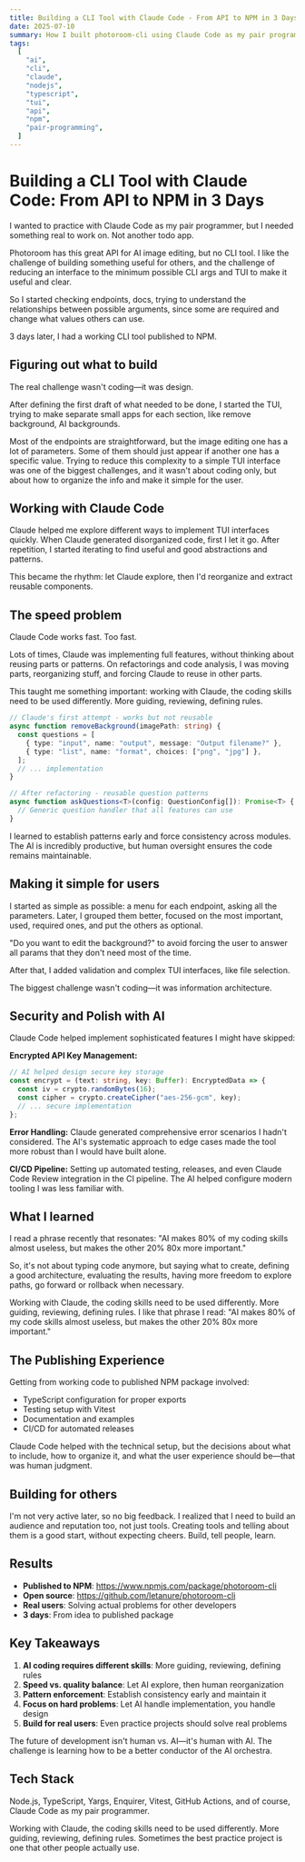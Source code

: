 ```yaml
---
title: Building a CLI Tool with Claude Code - From API to NPM in 3 Days
date: 2025-07-10
summary: How I built photoroom-cli using Claude Code as my pair programmer. Lessons about AI-assisted development, balancing speed with quality, and the art of guided coding.
tags:
  [
    "ai",
    "cli",
    "claude",
    "nodejs",
    "typescript",
    "tui",
    "api",
    "npm",
    "pair-programming",
  ]
---
```


# Building a CLI Tool with Claude Code: From API to NPM in 3 Days

I wanted to practice with Claude Code as my pair programmer, but I needed something real to work on. Not another todo app.

Photoroom has this great API for AI image editing, but no CLI tool. I like the challenge of building something useful for others, and the challenge of reducing an interface to the minimum possible CLI args and TUI to make it useful and clear.

So I started checking endpoints, docs, trying to understand the relationships between possible arguments, since some are required and change what values others can use.

3 days later, I had a working CLI tool published to NPM.

## Figuring out what to build

The real challenge wasn't coding—it was design. 

After defining the first draft of what needed to be done, I started the TUI, trying to make separate small apps for each section, like remove background, AI backgrounds.

Most of the endpoints are straightforward, but the image editing one has a lot of parameters. Some of them should just appear if another one has a specific value. Trying to reduce this complexity to a simple TUI interface was one of the biggest challenges, and it wasn't about coding only, but about how to organize the info and make it simple for the user.

## Working with Claude Code

Claude helped me explore different ways to implement TUI interfaces quickly. When Claude generated disorganized code, first I let it go. After repetition, I started iterating to find useful and good abstractions and patterns.

This became the rhythm: let Claude explore, then I'd reorganize and extract reusable components.

## The speed problem

Claude Code works fast. Too fast.

Lots of times, Claude was implementing full features, without thinking about reusing parts or patterns. On refactorings and code analysis, I was moving parts, reorganizing stuff, and forcing Claude to reuse in other parts.

This taught me something important: working with Claude, the coding skills need to be used differently. More guiding, reviewing, defining rules.

```typescript
// Claude's first attempt - works but not reusable
async function removeBackground(imagePath: string) {
  const questions = [
    { type: "input", name: "output", message: "Output filename?" },
    { type: "list", name: "format", choices: ["png", "jpg"] },
  ];
  // ... implementation
}

// After refactoring - reusable question patterns
async function askQuestions<T>(config: QuestionConfig[]): Promise<T> {
  // Generic question handler that all features can use
}
```

I learned to establish patterns early and force consistency across modules. The AI is incredibly productive, but human oversight ensures the code remains maintainable.

## Making it simple for users

I started as simple as possible: a menu for each endpoint, asking all the parameters. Later, I grouped them better, focused on the most important, used, required ones, and put the others as optional.

"Do you want to edit the background?" to avoid forcing the user to answer all params that they don't need most of the time.

After that, I added validation and complex TUI interfaces, like file selection.

The biggest challenge wasn't coding—it was information architecture.

## Security and Polish with AI

Claude Code helped implement sophisticated features I might have skipped:

**Encrypted API Key Management:**

```typescript
// AI helped design secure key storage
const encrypt = (text: string, key: Buffer): EncryptedData => {
  const iv = crypto.randomBytes(16);
  const cipher = crypto.createCipher("aes-256-gcm", key);
  // ... secure implementation
};
```

**Error Handling:**
Claude generated comprehensive error scenarios I hadn't considered. The AI's systematic approach to edge cases made the tool more robust than I would have built alone.

**CI/CD Pipeline:**
Setting up automated testing, releases, and even Claude Code Review integration in the CI pipeline. The AI helped configure modern tooling I was less familiar with.

## What I learned

I read a phrase recently that resonates: "AI makes 80% of my coding skills almost useless, but makes the other 20% 80x more important."

So, it's not about typing code anymore, but saying what to create, defining a good architecture, evaluating the results, having more freedom to explore paths, go forward or rollback when necessary.

Working with Claude, the coding skills need to be used differently. More guiding, reviewing, defining rules. I like that phrase I read: "AI makes 80% of my code skills almost useless, but makes the other 20% 80x more important."

## The Publishing Experience

Getting from working code to published NPM package involved:

- TypeScript configuration for proper exports
- Testing setup with Vitest
- Documentation and examples
- CI/CD for automated releases

Claude Code helped with the technical setup, but the decisions about what to include, how to organize it, and what the user experience should be—that was human judgment.

## Building for others

I'm not very active later, so no big feedback. I realized that I need to build an audience and reputation too, not just tools. Creating tools and telling about them is a good start, without expecting cheers. Build, tell people, learn.

## Results

- **Published to NPM**: https://www.npmjs.com/package/photoroom-cli
- **Open source**: https://github.com/letanure/photoroom-cli
- **Real users**: Solving actual problems for other developers
- **3 days**: From idea to published package

## Key Takeaways

1. **AI coding requires different skills**: More guiding, reviewing, defining rules
2. **Speed vs. quality balance**: Let AI explore, then human reorganization
3. **Pattern enforcement**: Establish consistency early and maintain it
4. **Focus on hard problems**: Let AI handle implementation, you handle design
5. **Build for real users**: Even practice projects should solve real problems

The future of development isn't human vs. AI—it's human with AI. The challenge is learning how to be a better conductor of the AI orchestra.

## Tech Stack

Node.js, TypeScript, Yargs, Enquirer, Vitest, GitHub Actions, and of course, Claude Code as my pair programmer.

Working with Claude, the coding skills need to be used differently. More guiding, reviewing, defining rules. Sometimes the best practice project is one that other people actually use.
